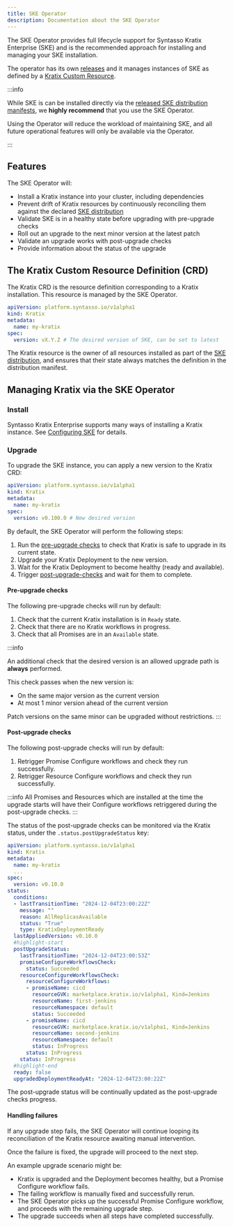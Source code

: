 ```yaml
---
title: SKE Operator
description: Documentation about the SKE Operator
---
```


The SKE Operator provides full lifecycle support for Syntasso Kratix Enterprise (SKE) and is the
recommended approach for installing and managing your SKE installation.

The operator has its own [releases](../releases/ske-operator) and it manages instances of
SKE as defined by a [Kratix Custom Resource](#the-kratix-custom-resource-definition-crd).

:::info

While SKE is can be installed directly via the [released SKE distribution
manifests](../releases/ske#overview), we **highly recommend** that you use the SKE Operator.

Using the Operator will reduce the workload of maintaining SKE, and all future operational
features will only be available via the Operator.

:::

## Features

The SKE Operator will:

* Install a Kratix instance into your cluster, including dependencies
* Prevent drift of Kratix resources by continuously reconciling them against the declared
[SKE distribution](../releases/ske#overview)
* Validate SKE is in a healthy state before upgrading with pre-upgrade checks
* Roll out an upgrade to the next minor version at the latest patch
* Validate an upgrade works with post-upgrade checks
* Provide information about the status of the upgrade

## The Kratix Custom Resource Definition (CRD)

The Kratix CRD is the resource definition corresponding to a Kratix installation. This
resource is managed by the SKE Operator.

```yaml
apiVersion: platform.syntasso.io/v1alpha1
kind: Kratix
metadata:
  name: my-kratix
spec:
  version: vX.Y.Z # The desired version of SKE, can be set to latest
```

The Kratix resource is the owner of all resources installed as part of the [SKE
distribution](../releases/ske#overview), and ensures that their state always matches the
definition in the distribution manifest.

## Managing Kratix via the SKE Operator

### Install

Syntasso Kratix Enterprise supports many ways of installing a Kratix instance. See
[Configuring SKE](./configuring-ske/intro) for details.

### Upgrade

To upgrade the SKE instance, you can apply a new version to the Kratix CRD:

```yaml
apiVersion: platform.syntasso.io/v1alpha1
kind: Kratix
metadata:
  name: my-kratix
spec:
  version: v0.100.0 # New desired version
```

By default, the SKE Operator will perform the following steps:
1. Run the [pre-upgrade checks](#pre-upgrade-checks) to check that Kratix is safe to upgrade in its current state.
1. Upgrade your Kratix Deployment to the new version.
1. Wait for the Kratix Deployment to become healthy (ready and available).
1. Trigger [post-upgrade-checks](#post-upgrade-checks) and wait for them to complete.

#### Pre-upgrade checks

The following pre-upgrade checks will run by default:
1. Check that the current Kratix installation is in `Ready` state.
1. Check that there are no Kratix workflows in progress.
1. Check that all Promises are in an `Available` state.

:::info

An additional check that the desired version is an allowed upgrade path is **always**
performed.

This check passes when the new version is:
- On the same major version as the current version
- At most 1 minor version ahead of the current version

Patch versions on the same minor can be upgraded without restrictions.
:::

#### Post-upgrade checks

The following post-upgrade checks will run by default:
1. Retrigger Promise Configure workflows and check they run successfully.
1. Retrigger Resource Configure workflows and check they run successfully.

:::info
All Promises and Resources which are installed at the time the upgrade starts will
have their Configure workflows retriggered during the post-upgrade checks.
:::

The status of the post-upgrade checks can be monitored via the Kratix status, under the
`.status.postUpgradeStatus` key:

```yaml
apiVersion: platform.syntasso.io/v1alpha1
kind: Kratix
metadata:
  name: my-kratix
  ...
spec:
  version: v0.10.0
status:
  conditions:
  - lastTransitionTime: "2024-12-04T23:00:22Z"
    message: ""
    reason: AllReplicasAvailable
    status: "True"
    type: KratixDeploymentReady
  lastAppliedVersion: v0.10.0
  #highlight-start
  postUpgradeStatus:
    lastTransitionTime: "2024-12-04T23:00:53Z"
    promiseConfigureWorkflowsCheck:
      status: Succeeded
    resourceConfigureWorkflowsCheck:
      resourceConfigureWorkflows:
      - promiseName: cicd
        resourceGVK: marketplace.kratix.io/v1alpha1, Kind=Jenkins
        resourceName: first-jenkins
        resourceNamespace: default
        status: Succeeded
      - promiseName: cicd
        resourceGVK: marketplace.kratix.io/v1alpha1, Kind=Jenkins
        resourceName: second-jenkins
        resourceNamespace: default
        status: InProgress
      status: InProgress
    status: InProgress
  #highlight-end
  ready: false
  upgradedDeploymentReadyAt: "2024-12-04T23:00:22Z"
```

The post-upgrade status will be continually updated as the post-upgrade checks progress.

#### Handling failures

If any upgrade step fails, the SKE Operator will continue looping its reconciliation of
the Kratix resource awaiting manual intervention.

Once the failure is fixed, the upgrade will proceed to the next step.

An example upgrade scenario might be:
- Kratix is upgraded and the Deployment becomes healthy, but a Promise Configure workflow
  fails.
- The failing workflow is manually fixed and successfully rerun.
- The SKE Operator picks up the successful Promise Configure workflow, and proceeds with
  the remaining upgrade step.
- The upgrade succeeds when all steps have completed successfully.
